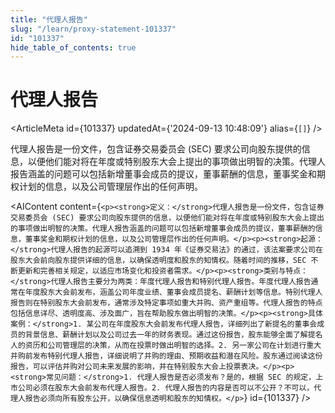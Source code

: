 ```yaml
---
title: "代理人报告"
slug: "/learn/proxy-statement-101337"
id: "101337"
hide_table_of_contents: true
---
```



# 代理人报告

<ArticleMeta id={101337} updatedAt={'2024-09-13 10:48:09'} alias={`[]`} />
<div className='border-solid border-b border-t-0 my-4 border-[var(--ifm-color-gray-300)]' />

代理人报告是一份文件，包含证券交易委员会 (SEC) 要求公司向股东提供的信息，以便他们能对将在年度或特别股东大会上提出的事项做出明智的决策。代理人报告涵盖的问题可以包括新增董事会成员的提议，董事薪酬的信息，董事奖金和期权计划的信息，以及公司管理层作出的任何声明。

<AIContent content={`<p><strong>定义：</strong>代理人报告是一份文件，包含证券交易委员会 (SEC) 要求公司向股东提供的信息，以便他们能对将在年度或特别股东大会上提出的事项做出明智的决策。代理人报告涵盖的问题可以包括新增董事会成员的提议，董事薪酬的信息，董事奖金和期权计划的信息，以及公司管理层作出的任何声明。</p><p><strong>起源：</strong>代理人报告的起源可以追溯到 1934 年《证券交易法》的通过，该法案要求公司在股东大会前向股东提供详细的信息，以确保透明度和股东的知情权。随着时间的推移，SEC 不断更新和完善相关规定，以适应市场变化和投资者需求。</p><p><strong>类别与特点：</strong>代理人报告主要分为两类：年度代理人报告和特别代理人报告。年度代理人报告通常在年度股东大会前发布，涵盖公司年度业绩、董事会成员提名、薪酬计划等信息。特别代理人报告则在特别股东大会前发布，通常涉及特定事项如重大并购、资产重组等。代理人报告的特点包括信息详尽、透明度高、涉及面广，旨在帮助股东做出明智的决策。</p><p><strong>具体案例：</strong>1. 某公司在年度股东大会前发布代理人报告，详细列出了新提名的董事会成员的背景信息、薪酬计划以及公司过去一年的财务表现。通过这份报告，股东能够全面了解提名人的资历和公司管理层的决策，从而在投票时做出明智的选择。2. 另一家公司在计划进行重大并购前发布特别代理人报告，详细说明了并购的理由、预期收益和潜在风险。股东通过阅读这份报告，可以评估并购对公司未来发展的影响，并在特别股东大会上投票表决。</p><p><strong>常见问题：</strong>1. 代理人报告是否必须发布？是的，根据 SEC 的规定，上市公司必须在股东大会前发布代理人报告。2. 代理人报告的内容是否可以不公开？不可以，代理人报告必须向所有股东公开，以确保信息透明和股东的知情权。</p>`} id={101337} />
